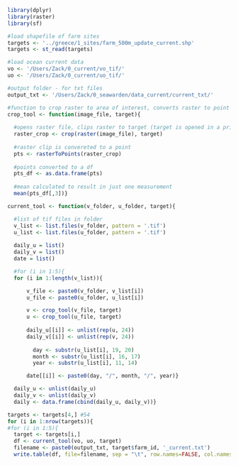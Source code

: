 
```r
library(dplyr)
library(raster)
library(sf)

#load shapefile of farm sites
targets <- '../greece/1_sites/farm_500m_update_current.shp' 
targets <- st_read(targets)

#load ocean current data
vo <- '/Users/Zack/0_current/vo_tif/' 
uo <- '/Users/Zack/0_current/uo_tif/'

#output folder - for txt files
output_txt <- '/Users/Zack/0_seawarden/data_current/current_txt/'
```

```r
#function to crop raster to area of interest, converts raster to point
crop_tool <- function(image_file, target){
  
  #opens raster file, clips raster to target (target is opened in a prior step)
  raster_crop <- crop(raster(image_file), target) 
  
  #raster clip is convereted to a point
  pts <- rasterToPoints(raster_crop) 
  
  #points converted to a df
  pts_df <- as.data.frame(pts) 
  
  #mean calculated to result in just one measurement
  mean(pts_df[,3])} 
```

```r
current_tool <- function(v_folder, u_folder, target){ 

  #list of tif files in folder
  v_list <- list.files(v_folder, pattern = '.tif')
  u_list <- list.files(u_folder, pattern = '.tif')
  
  daily_u = list()
  daily_v = list()
  date = list()

  #for (i in 1:5){
  for (i in 1:length(v_list)){

      v_file <- paste0(v_folder, v_list[i])
      u_file <- paste0(u_folder, u_list[i])

      v <- crop_tool(v_file, target)
      u <- crop_tool(u_file, target)
      
      daily_u[[i]] <- unlist(rep(u, 24))
      daily_v[[i]] <- unlist(rep(v, 24))
        
        day <- substr(u_list[i], 19, 20)
        month <- substr(u_list[i], 16, 17)
        year <- substr(u_list[i], 11, 14)

      date[[i]] <- paste0(day, "/", month, "/", year)}

  daily_u <- unlist(daily_u)
  daily_v <- unlist(daily_v)
  daily <- data.frame(cbind(daily_u, daily_v))}
```

```r
targets <- targets[4,] #54
for (i in 1:nrow(targets)){
#for (i in 1:5){
  target <- targets[i,]
  df <- current_tool(vo, uo, target)
  filename <- paste0(output_txt, target$farm_id, '_current.txt')
  write.table(df, file=filename, sep = "\t", row.names=FALSE, col.names=FALSE)}
```
